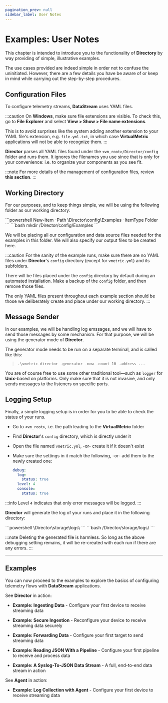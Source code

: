 ```yaml
---
pagination_prev: null
sidebar_label: User Notes
---
```


# Examples: User Notes

This chapter is intended to introduce you to the functionality of **Directory** by way providing of simple, illustrative examples.

The use cases provided are indeed simple in order not to confuse the uninitiated. However, there are a few details you have be aware of or keep in mind while carrying out the step-by-step procedures.

## Configuration Files

To configure telemetry streams, **DataStream** uses YAML files.

:::caution
On **Windows**, make sure file extensions are visible. To check this, go to **File Explorer** and select **View > Show > File name extensions**.

This is to avoid surprises like the system adding another extension to your YAML file's extension, e.g. `file.yml.txt`, in which case **VirtualMetric** applications will not be able to recognize them.
:::

**Director** parses all YAML files found under the `<vm_root>/Director/config` folder and runs them. It ignores the filenames you use since that is only for your convenience: i.e. to organize your components as you see fit.

:::note
For more details of the management of configuration files, review <Topic id="configuration-overview-yaml">**this section**</Topic>.
:::

## Working Directory 

For our purposes, and to keep things simple, we will be using the following folder as our working directory:

<Tabs>
<TabItem value="powershell" label="PowerShell" default>
    ```powershell
    New-Item -Path <vm_root>\Director\config\Examples -ItemType Folder
    ```
</TabItem>    
<TabItem value="bash" label="Bash">
    ```bash
    mkdir <vm_root>/Director/config/Examples
    ```
</TabItem>
</Tabs>

We will be placing all our configuration and data source files needed for the examples in this folder. We will also specify our output files to be created here.

:::caution
For the sanity of the example runs, make sure there are no YAML files under **Director**'s `config` directory (except for `vmetric.yml`) and its subfolders. 

There will be files placed under the `config` directory by default during an automated installation. Make a backup of the `config` folder, and then remove those files.

The only YAML files present throughout each example section should be those we deliberately create and place under our working directory.
:::

## Message Sender

In our examples, we will be handling log emssages, and we will have to send those messages by some mechanism. For that purpose, we will be using the generator mode of **Director**.

The generator mode needs to be run on a separate terminal, and is called like this:

> `.\vmetric-director -generator -now -count 10 -address ...`

You are of course free to use some other traditional tool&mdash;such as `logger` for **Unix**-based on platforms. Only make sure that it is not invasive, and only sends messages to the listeners on specific ports.

## Logging Setup

Finally, a simple logging setup is in order for you to be able to check the status of your runs.

* Go to `<vm_root>`, i.e. the path leading to the **VirtualMetric** folder
* Find **Director**'s `config` directory, which is directly under it
* Open the file named `vmetric.yml`, -or- create it if it doesn't exist
* Make sure the settings in it match the following, -or- add them to the newly created one:

    ```yaml
    debug:
      log:
        status: true
      level: 4
      console:
        status: true
    ```

:::info
Level `4` indicates that only error messages will be logged.
:::

**Director** will generate the log of your runs and place it in the following directory:

<Tabs>
<TabItem value="powershell" label="PowerShell" default>
    ```powershell
    <vm_root>\Director\storage\logs\
    ```
</TabItem>
<TabItem value="bash" label="Bash">
    ```bash
    <vm_root>/Director/storage/logs/
    ```
</TabItem>
</Tabs>

:::note
Deleting the generated file is harmless. So long as the above debugging setting remains, it will be re-created with each run if there are any errors.
:::

---

## Examples

You can now proceed to the examples to explore the basics of configuring telemetry flows with **DataStream** applications.

See **Director** in action:

- <Topic id="examples-ingesting-data">**Example: Ingesting Data**</Topic> - Configure your first device to receive streaming data

- <Topic id="examples-secure-ingestion">**Example: Secure Ingestion**</Topic> - Reconfigure your device to receive streaming data securely

- <Topic id="examples-forwarding-data">**Example: Forwarding Data**</Topic> - Configure your first target to send streaming data

- <Topic id="examples-reading-json-with-a-pipeline">**Example: Reading JSON With a Pipeline**</Topic> - Configure your first pipeline to receive and process data

- <Topic id="examples-a-syslog-to-json-data-stream">**Example: A Syslog-To-JSON Data Stream**</Topic> - A full, end-to-end data stream in action

See **Agent** in action:

- <Topic id="examples-log-collection-with-agent">**Example: Log Collection with Agent**</Topic> - Configure your first device to receive streaming data
